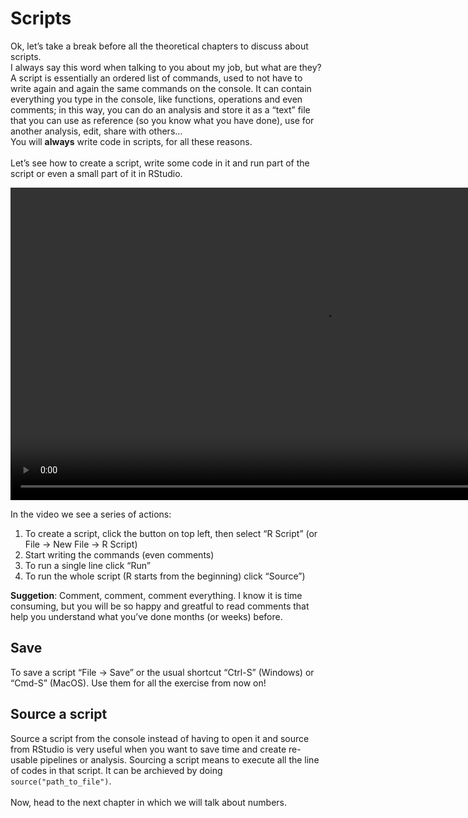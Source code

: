 # Scripts {#scripts-chapter}
Ok, let's take a break before all the theoretical chapters to discuss about scripts. 
<br>
I always say this word when talking to you about my job, but what are they? A script is essentially an ordered list of commands, used to not have to write again and again the same commands on the console. It can contain everything you type in the console, like functions, operations and even comments; in this way, you can do an analysis and store it as a "text" file that you can use as reference (so you know what you have done), use for another analysis, edit, share with others...
<br>
You will <strong>always</strong> write code in scripts, for all these reasons.
<br>
<br>
Let's see how to create a script, write some code in it and run part of the script or even a small part of it in RStudio.

<div style="text-align:center">
<video height=500px width=auto controls>
  <source src="video/create-script.mov">
</video>
</div>

<p class="plist">In the video we see a series of actions:</p>
<ol>
  <li>To create a script, click the button on top left, then select "R Script" (or File -> New File -> R Script)</li>
  <li>Start writing the commands (even comments)</li>
  <li>To run a single line click "Run"</li>
  <li>To run the whole script (R starts from the beginning) click "Source")</li>
</ol>

<strong>Suggetion</strong>: Comment, comment, comment everything. I know it is time consuming, but you will be so happy and greatful to read comments that help you understand what you've done months (or weeks) before.
<br>


## Save {-}
To save a script "File -> Save" or the usual shortcut "Ctrl-S" (Windows) or "Cmd-S" (MacOS). Use them for all the exercise from now on!

## Source a script {-}
Source a script from the console instead of having to open it and source from RStudio is very useful when you want to save time and create re-usable pipelines or analysis. Sourcing a script means to execute all the line of codes in that script. It can be archieved by doing `source("path_to_file")`.
<br>
<br>
Now, head to the next chapter in which we will talk about numbers.